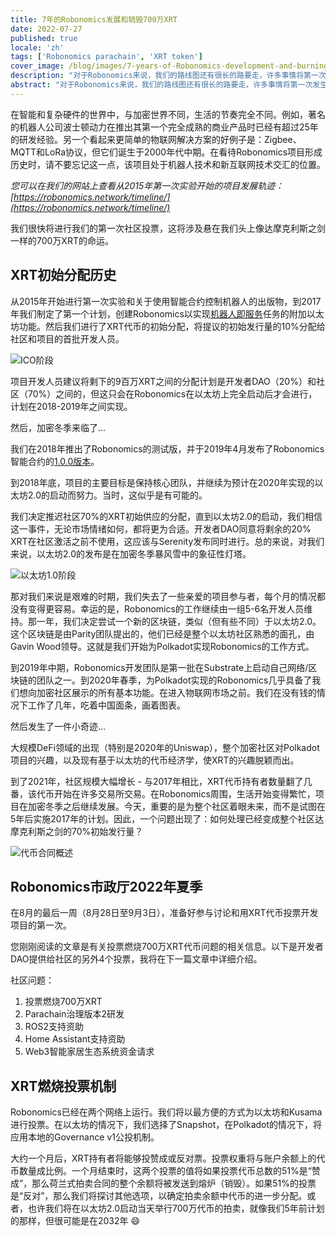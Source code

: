 ```yaml
---
title: 7年的Robonomics发展和销毁700万XRT
date: 2022-07-27
published: true
locale: 'zh'
tags: ['Robonomics parachain', 'XRT token']
cover_image: /blog/images/7-years-of-Robonomics-development-and-burning-7-million-XRT/7-years-of-Robonomics-development-and-burning-7-million-XRT.jpg
description: "对于Robonomics来说，我们的路线图还有很长的路要走，许多事情将第一次发生。"
abstract: "对于Robonomics来说，我们的路线图还有很长的路要走，许多事情将第一次发生。"
---
```


在智能和复杂硬件的世界中，与加密世界不同，生活的节奏完全不同。例如，著名的机器人公司波士顿动力在推出其第一个完全成熟的商业产品时已经有超过25年的研发经验。另一个看起来更简单的物联网解决方案的好例子是：Zigbee、MQTT和LoRa协议，但它们诞生于2000年代中期。在看待Robonomics项目形成历史时，请不要忘记这一点，该项目处于机器人技术和新互联网技术交汇的位置。

*您可以在我们的网站上查看从2015年第一次实验开始的项目发展轨迹：[https://robonomics.network/timeline/](https://robonomics.network/timeline/)*

我们很快将进行我们的第一次社区投票，这将涉及悬在我们头上像达摩克利斯之剑一样的700万XRT的命运。

## XRT初始分配历史

从2015年开始进行第一次实验和关于使用智能合约控制机器人的出版物，到2017年我们制定了第一个计划，创建Robonomics以实现[机器人即服务](https://en.wikipedia.org/wiki/Robot_as_a_service)任务的附加以太坊功能。然后我们进行了XRT代币的初始分配，将提议的初始发行量的10%分配给社区和项目的首批开发人员。

![ICO阶段](/blog/images/7-years-of-Robonomics-development-and-burning-7-million-XRT/7-years-img-1.png)

项目开发人员建议将剩下的9百万XRT之间的分配计划是开发者DAO（20%）和社区（70%）之间的，但这只会在Robonomics在以太坊上完全启动后才会进行，计划在2018-2019年之间实现。

然后，加密冬季来临了...

我们在2018年推出了Robonomics的测试版，并于2019年4月发布了Robonomics智能合约的[1.0.0版本](https://github.com/airalab/robonomics_contracts/releases/tag/v1.0)。

到2018年底，项目的主要目标是保持核心团队，并继续为预计在2020年实现的以太坊2.0的启动而努力。当时，这似乎是有可能的。

我们决定推迟社区70%的XRT初始供应的分配，直到以太坊2.0的启动，我们相信这一事件，无论市场情绪如何，都将更为合适。开发者DAO同意将剩余的20% XRT在社区激活之前不使用，这应该与Serenity发布同时进行。总的来说，对我们来说，以太坊2.0的发布是在加密冬季暴风雪中的象征性灯塔。

![以太坊1.0阶段](/blog/images/7-years-of-Robonomics-development-and-burning-7-million-XRT/7-years-img-2.png)

那对我们来说是艰难的时期，我们失去了一些亲爱的项目参与者，每个月的情况都没有变得更容易。幸运的是，Robonomics的工作继续由一组5-6名开发人员维持。那一年，我们决定尝试一个新的区块链，类似（但有些不同）于以太坊2.0。这个区块链是由Parity团队提出的，他们已经是整个以太坊社区熟悉的面孔，由Gavin Wood领导。这就是我们开始为Polkadot实现Robonomics的工作方式。

到2019年中期，Robonomics开发团队是第一批在Substrate上启动自己网络/区块链的团队之一。到2020年春季，为Polkadot实现的Robonomics几乎具备了我们想向加密社区展示的所有基本功能。在进入物联网市场之前。我们在没有钱的情况下工作了几年，吃着中国面条，画着图表。

然后发生了一件小奇迹...

大规模DeFi领域的出现（特别是2020年的Uniswap），整个加密社区对Polkadot项目的兴趣，以及现有基于以太坊的代币经济学，使XRT的兴趣脱颖而出。

到了2021年，社区规模大幅增长 - 与2017年相比，XRT代币持有者数量翻了几番，该代币开始在许多交易所交易。在Robonomics周围，生活开始变得繁忙，项目在加密冬季之后继续发展。今天，重要的是为整个社区着眼未来，而不是试图在5年后实施2017年的计划。因此，一个问题出现了：如何处理已经变成整个社区达摩克利斯之剑的70%初始发行量？

![代币合同概述](/blog/images/7-years-of-Robonomics-development-and-burning-7-million-XRT/7-years-img-3.png)

## Robonomics市政厅2022年夏季

在8月的最后一周（8月28日至9月3日），准备好参与讨论和用XRT代币投票开发项目的第一次。

您刚刚阅读的文章是有关投票燃烧700万XRT代币问题的相关信息。以下是开发者DAO提供给社区的另外4个投票，我将在下一篇文章中详细介绍。

社区问题：

1. 投票燃烧700万XRT
2. Parachain治理版本2研发
3. ROS2支持资助
4. Home Assistant支持资助
5. Web3智能家居生态系统资金请求

## XRT燃烧投票机制

Robonomics已经在两个网络上运行。我们将以最方便的方式为以太坊和Kusama进行投票。在以太坊的情况下，我们选择了Snapshot，在Polkadot的情况下，将应用本地的Governance v1公投机制。

大约一个月后，XRT持有者将能够投赞成或反对票。投票权重将与账户余额上的代币数量成比例。一个月结束时，这两个投票的值将如果投票代币总数的51%是“赞成”，那么荷兰式拍卖合同的整个余额将被发送到熔炉（销毁）。如果51%的投票是“反对”，那么我们将探讨其他选项，以确定拍卖余额中代币的进一步分配。或者，也许我们将在以太坊2.0启动当天举行700万代币的拍卖，就像我们5年前计划的那样，但很可能是在2032年 😄
